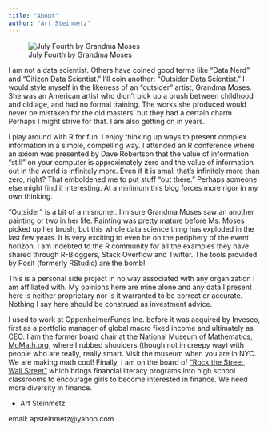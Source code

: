 ```yaml
---
title: "About"
author: "Art Steinmetz"
---
```


![July Fourth by Grandma Moses](img/july-fourth.jpg)

I am not a data scientist. Others have coined good terms like "Data Nerd" and "Citizen Data Scientist." I'll coin another: "Outsider Data Scientist." I would style myself in the likeness of an "outsider" artist, Grandma Moses. She was an American artist who didn't pick up a brush between childhood and old age, and had no formal training. The works she produced would never be mistaken for the old masters' but they had a certain charm. Perhaps I might strive for that. I am also getting on in years.

I play around with R for fun. I enjoy thinking up ways to present complex information in a simple, compelling way. I attended an R conference where an axiom was presented by Dave Robertson that the value of information "still" on your computer is approximately zero and the value of information out in the world is infinitely more. Even if it is small that's infinitely more than zero, right? That emboldened me to put stuff "out there." Perhaps someone else might find it interesting. At a minimum this blog forces more rigor in my own thinking.

"Outsider" is a bit of a misnomer. I'm sure Grandma Moses saw an another painting or two in her life. Painting was pretty mature before Ms. Moses picked up her brush, but this whole data science thing has exploded in the last few years. It is very exciting to even be on the periphery of the event horizon. I am indebted to the R community for all the examples they have shared through R-Bloggers, Stack Overflow and Twitter. The tools provided by Posit (formerly RStudio) are the bomb!

This is a personal side project in no way associated with any organization I am affiliated with. My opinions here are mine alone and any data I present here is neither proprietary nor is it warranted to be correct or accurate. Nothing I say here should be construed as investment advice.

I used to work at OppenheimerFunds Inc. before it was acquired by Invesco, first as a portfolio manager of global macro fixed income and ultimately as CEO. I am the former board chair at the National Museum of Mathematics, [MoMath.org](https://momath.org), where I rubbed shoulders (though not in creepy way) with people who are really, really smart. Visit the museum when you are in NYC. We are making math cool! Finally, I am on the board of ["Rock the Street, Wall Street"](https://rockthestreetwallstreet.com/) which brings financial literacy programs into high school classrooms to encourage girls to become interested in finance. We need more diversity in finance.

-   Art Steinmetz

email: apsteinmetz\@yahoo.com
